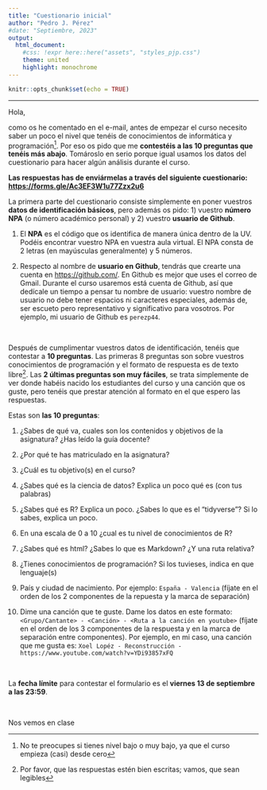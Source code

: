 ```yaml
---
title: "Cuestionario inicial"
author: "Pedro J. Pérez"
#date: "Septiembre, 2023"  
output:
  html_document:
    #css: !expr here::here("assets", "styles_pjp.css") 
    theme: united
    highlight: monochrome 
---
```


```r
knitr::opts_chunk$set(echo = TRUE)
```

------------------------------------------------------------------------

Hola,

como os he comentado en el e-mail, antes de empezar el curso necesito saber un poco el nivel que tenéis de conocimientos de informática y programación[^1]. Por eso os pido que me **contestéis a las 10 preguntas que tenéis más abajo**. Tomároslo en serio porque igual usamos los datos del cuestionario para hacer algún análisis durante el curso.

[^1]: No te preocupes si tienes nivel bajo o muy bajo, ya que el curso empieza (casi) desde cero

**Las respuestas has de enviármelas a través del siguiente cuestionario: <https://forms.gle/Ac3EF3W1u77Zzx2u6>{target="_blank"}**



La primera parte del cuestionario consiste simplemente en poner vuestros **datos de identificación básicos**, pero además os pido: 1) vuestro **número NPA** (o número académico personal) y 2) vuestro **usuario de Github**.  

1. El **NPA** es el código que os identifica de manera única dentro de la UV. Podéis encontrar vuestro NPA en vuestra aula virtual. El NPA consta de 2 letras (en mayúsculas generalmente) y 5 números. 

2. Respecto al nombre de **usuario en Github**, tendrás que crearte una cuenta en <https://github.com/>{target="_blank"}. En Github es mejor que uses el correo de Gmail. Durante el curso usaremos está cuenta de Github, así que dedícale un tiempo a pensar tu nombre de usuario: vuestro nombre de usuario no debe tener espacios ni caracteres especiales, además de, ser escueto pero representativo y significativo para vosotros.  Por ejemplo, mi usuario de Github es `perezp44`.

<br>

Después de cumplimentar vuestros datos de identificación, tenéis que contestar a **10 preguntas**. Las primeras 8 preguntas son sobre vuestros conocimientos de programación y el formato de respuesta es de texto libre^[Por favor, que las respuestas estén bien escritas; vamos, que sean legibles]. Las **2 últimas preguntas son muy fáciles**, se trata simplemente de ver donde habéis nacido los estudiantes del curso y una canción que os guste, pero tenéis que prestar atención al formato en el que espero las respuestas.

Estas son **las 10 preguntas**:

1.  ¿Sabes de qué va, cuales son los contenidos y objetivos de la asignatura? ¿Has leído la guía docente?

2.  ¿Por qué te has matriculado en la asignatura?

3.  ¿Cuál es tu objetivo(s) en el curso?

4.  ¿Sabes qué es la ciencia de datos? Explica un poco qué es (con tus palabras)

5.  ¿Sabes qué es R? Explica un poco. ¿Sabes lo que es el "tidyverse"? Si lo sabes, explica un poco.

6.  En una escala de 0 a 10 ¿cual es tu nivel de conocimientos de R?

7.  ¿Sabes qué es html? ¿Sabes lo que es Markdown? ¿Y una ruta relativa?

8.  ¿Tienes conocimientos de programación? Si los tuvieses, indica en que lenguaje(s)

9.  País y ciudad de nacimiento. Por ejemplo: `España - Valencia` (fíjate en el orden de los 2 componentes de la repuesta y la marca de separación)

10. Dime una canción que te guste. Dame los datos en este formato: `<Grupo/Cantante> - <Canción> - <Ruta a la canción en youtube>` (fíjate en el orden de los 3 componentes de la respuesta y en la marca de separación entre componentes). Por ejemplo, en mi caso, una canción que me gusta es: `Xoel Lopéz - Reconstrucción - https://www.youtube.com/watch?v=YDi93857xFQ`

<br>

La **fecha límite** para contestar el formulario es el **viernes 13 de septiembre a las 23:59**.

<br>

Nos vemos en clase
